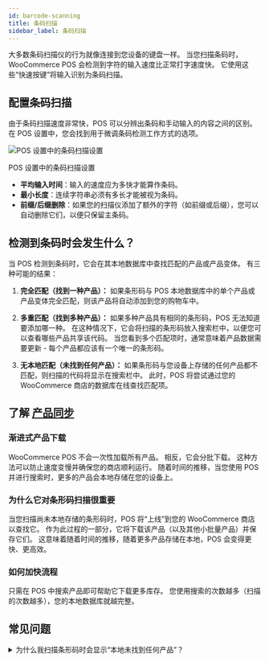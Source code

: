 ```yaml
---
id: barcode-scanning
title: 条码扫描
sidebar_label: 条码扫描
---
```



大多数条码扫描仪的行为就像连接到您设备的键盘一样。
当您扫描条码时，WooCommerce POS 会检测到字符的输入速度比正常打字速度快。
它使用这些“快速按键”将输入识别为条码扫描。

## 配置条码扫描

由于条码扫描速度非常快，POS 可以分辨出条码和手动输入的内容之间的区别。
在 POS 设置中，您会找到用于微调条码检测工作方式的选项。

<div class="image-container">
<Image
alt="POS 设置中的条码扫描设置"
img="/img/barcode-scanning-settings.png"
height={500}
/>
<p class="image-caption">
POS 设置中的条码扫描设置
</p>
</div>

- **平均输入时间**：输入的速度应为多快才能算作条码。
- **最小长度**：连续字符串必须有多长才能被视为条码。
- **前缀/后缀删除**：如果您的扫描仪添加了额外的字符（如前缀或后缀），您可以自动删除它们，以便只保留主条码。

## 检测到条码时会发生什么？

当 POS 检测到条码时，它会在其本地数据库中查找匹配的产品或产品变体。
有三种可能的结果：

1. **完全匹配（找到一种产品）：**
如果条形码与 POS 本地数据库中的单个产品或产品变体完全匹配，则该产品将自动添加到您的购物车中。

2. **多重匹配（找到多种产品）：**
如果多种产品具有相同的条形码，POS 无法知道要添加哪一种。
在这种情况下，它会将扫描的条形码放入搜索栏中，以便您可以查看哪些产品共享该代码。
当您看到多个匹配项时，通常意味着产品数据需要更新 - 每个产品都应该有一个唯一的条形码。

3. **无本地匹配（未找到任何产品）：**
如果条形码与您设备上存储的任何产品都不匹配，则扫描的代码将显示在搜索栏中。
此时，POS 将尝试通过您的 WooCommerce 商店的数据库在线查找匹配项。

## 了解 [产品同步](./sync.mdx)

### 渐进式产品下载

WooCommerce POS 不会一次性加载所有产品。
相反，它会分批下载。
这种方法可以防止速度变慢并确保您的商店顺利运行。
随着时间的推移，当您使用 POS 并进行搜索时，更多的产品会本地存储在您的设备上。

### 为什么它对条形码扫描很重要

当您扫描尚未本地存储的条形码时，POS 将“上线”到您的 WooCommerce 商店以查找它。
作为此过程的一部分，它将下载该产品（以及其他小批量产品）并保存它们。
这意味着随着时间的推移，随着更多产品存储在本地，POS 会变得更快、更高效。

### 如何加快流程

只需在 POS 中搜索产品即可帮助它下载更多库存。
您使用搜索的次数越多（扫描的次数越多），您的本地数据库就越完整。

## 常见问题

<details>

<summary>为什么我扫描条形码时会显示“本地未找到任何产品”？</summary>

并非所有产品从一开始就可在本地使用。
POS 会逐渐从您的在线商店下载产品并将其存储在您的设备上。
如果您刚刚扫描的产品尚未存储，搜索会触发 POS 在线查找并下载，以便将来使用。

</details>
